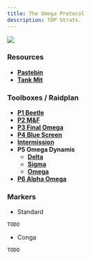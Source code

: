 ```yaml
---
title: The Omega Protocol
description: TOP Strats.
---
```

<img class="ulti-tooltip" src="/top.webp"/>

### Resources ###
- [**Pastebin**](https://pastebin.com/PyBmi5N4 )
- [**Tank Mit**]()

### Toolboxes / Raidplan ###
- [**P1 Beetle**](https://ff14.toolboxgaming.space/?id=758088204654761&preview=1)
- [**P2 M&F**](https://ff14.toolboxgaming.space/?id=324285310725761&preview=1)
- [**P3 Final Omega**](https://ff14.toolboxgaming.space/?id=243183080764761&preview=1)
- [**P4 Blue Screen**](https://ff14.toolboxgaming.space/?id=595188367474761&preview=1)
- [**Intermission**](https://ff14.toolboxgaming.space/?id=999851866521561&preview=1)
- **P5 Omega Dynamis**
    - [**Delta**](https://ff14.toolboxgaming.space/?id=732288275415761&preview=1)
    - [**Sigma**](https://ff14.toolboxgaming.space/?id=107380954136761&preview=1)
    - [**Omega**](https://ff14.toolboxgaming.space/?id=078384491946761&preview=1)
- [**P6 Alpha Omega**](https://ff14.toolboxgaming.space/?id=829484027197761&preview=1)

### Markers ###

- Standard

```
TODO
```

- Conga

```
TODO
```
